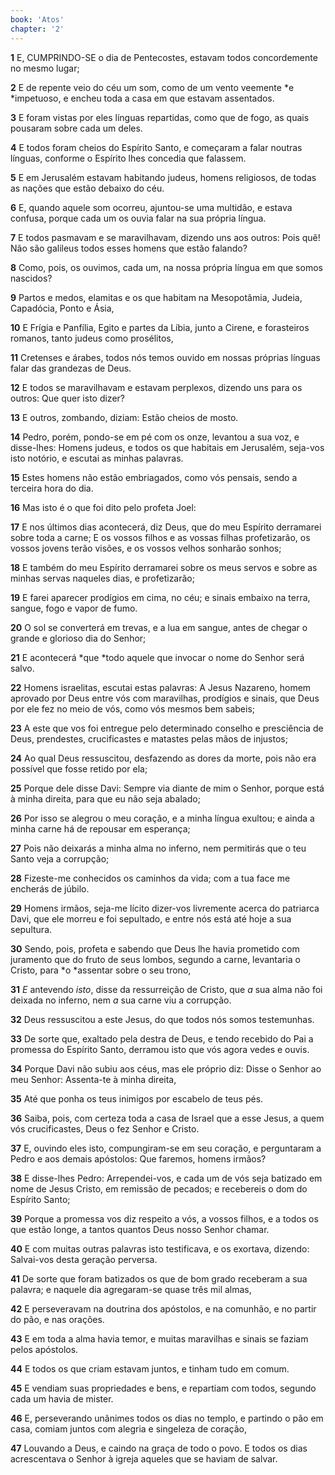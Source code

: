 ```yaml
---
book: 'Atos'
chapter: '2'
---
```


**1** E, CUMPRINDO-SE o dia de Pentecostes, estavam todos concordemente no mesmo lugar;

**2** E de repente veio do céu um som, como de um vento veemente *e *impetuoso, e encheu toda a casa em que estavam assentados.

**3** E foram vistas por eles línguas repartidas, como que de fogo, as quais pousaram sobre cada um deles.

**4** E todos foram cheios do Espírito Santo, e começaram a falar noutras línguas, conforme o Espírito lhes concedia que falassem.

**5** E em Jerusalém estavam habitando judeus, homens religiosos, de todas as nações que estão debaixo do céu.

**6** E, quando aquele som ocorreu, ajuntou-se uma multidão, e estava confusa, porque cada um os ouvia falar na sua própria língua.

**7** E todos pasmavam e se maravilhavam, dizendo uns aos outros: Pois quê! Não são galileus todos esses homens que estão falando?

**8** Como, pois, os ouvimos, cada um, na nossa própria língua em que somos nascidos?

**9** Partos e medos, elamitas e os que habitam na Mesopotâmia, Judeia, Capadócia, Ponto e Ásia,

**10** E Frígia e Panfília, Egito e partes da Líbia, junto a Cirene, e forasteiros romanos, tanto judeus como prosélitos,

**11** Cretenses e árabes, todos nós temos ouvido em nossas próprias línguas falar das grandezas de Deus.

**12** E todos se maravilhavam e estavam perplexos, dizendo uns para os outros: Que quer isto dizer?

**13** E outros, zombando, diziam: Estão cheios de mosto.

**14** Pedro, porém, pondo-se em pé com os onze, levantou a sua voz, e disse-lhes: Homens judeus, e todos os que habitais em Jerusalém, seja-vos isto notório, e escutai as minhas palavras.

**15** Estes homens não estão embriagados, como vós pensais, sendo a terceira hora do dia.

**16** Mas isto é o que foi dito pelo profeta Joel:

**17** E nos últimos dias acontecerá, diz Deus, que do meu Espírito derramarei sobre toda a carne; E os vossos filhos e as vossas filhas profetizarão, os vossos jovens terão visões, e os vossos velhos sonharão sonhos;

**18** E também do meu Espírito derramarei sobre os meus servos e sobre as minhas servas naqueles dias, e profetizarão;

**19** E farei aparecer prodígios em cima, no céu; e sinais embaixo na terra, sangue, fogo e vapor de fumo.

**20** O sol se converterá em trevas, e a lua em sangue, antes de chegar o grande e glorioso dia do Senhor;

**21** E acontecerá *que *todo aquele que invocar o nome do Senhor será salvo.

**22** Homens israelitas, escutai estas palavras: A Jesus Nazareno, homem aprovado por Deus entre vós com maravilhas, prodígios e sinais, que Deus por ele fez no meio de vós, como vós mesmos bem sabeis;

**23** A este que vos foi entregue pelo determinado conselho e presciência de Deus, prendestes, crucificastes e matastes pelas mãos de injustos;

**24** Ao qual Deus ressuscitou, desfazendo as dores da morte, pois não era possível que fosse retido por ela;

**25** Porque dele disse Davi: Sempre via diante de mim o Senhor, porque está à minha direita, para que eu não seja abalado;

**26** Por isso se alegrou o meu coração, e a minha língua exultou; e ainda a minha carne há de repousar em esperança;

**27** Pois não deixarás a minha alma no inferno, nem permitirás que o teu Santo veja a corrupção;

**28** Fizeste-me conhecidos os caminhos da vida; com a tua face me encherás de júbilo.

**29** Homens irmãos, seja-me lícito dizer-vos livremente acerca do patriarca Davi, que ele morreu e foi sepultado, e entre nós está até hoje a sua sepultura.

**30** Sendo, pois, profeta e sabendo que Deus lhe havia prometido com juramento que do fruto de seus lombos, segundo a carne, levantaria o Cristo, para *o *assentar sobre o seu trono,

**31** _E_ antevendo _isto_, disse da ressurreição de Cristo, que _a_ sua alma não foi deixada no inferno, nem _a_ sua carne viu a corrupção.

**32** Deus ressuscitou a este Jesus, do que todos nós somos testemunhas.

**33** De sorte que, exaltado pela destra de Deus, e tendo recebido do Pai a promessa do Espírito Santo, derramou isto que vós agora vedes e ouvis.

**34** Porque Davi não subiu aos céus, mas ele próprio diz: Disse o Senhor ao meu Senhor: Assenta-te à minha direita,

**35** Até que ponha os teus inimigos por escabelo de teus pés.

**36** Saiba, pois, com certeza toda a casa de Israel que a esse Jesus, a quem vós crucificastes, Deus o fez Senhor e Cristo.

**37** E, ouvindo eles isto, compungiram-se em seu coração, e perguntaram a Pedro e aos demais apóstolos: Que faremos, homens irmãos?

**38** E disse-lhes Pedro: Arrependei-vos, e cada um de vós seja batizado em nome de Jesus Cristo, em remissão de pecados; e recebereis o dom do Espírito Santo;

**39** Porque a promessa vos diz respeito a vós, a vossos filhos, e a todos os que estão longe, a tantos quantos Deus nosso Senhor chamar.

**40** E com muitas outras palavras isto testificava, e os exortava, dizendo: Salvai-vos desta geração perversa.

**41** De sorte que foram batizados os que de bom grado receberam a sua palavra; e naquele dia agregaram-se quase três mil almas,

**42** E perseveravam na doutrina dos apóstolos, e na comunhão, e no partir do pão, e nas orações.

**43** E em toda a alma havia temor, e muitas maravilhas e sinais se faziam pelos apóstolos.

**44** E todos os que criam estavam juntos, e tinham tudo em comum.

**45** E vendiam suas propriedades e bens, e repartiam com todos, segundo cada um havia de mister.

**46** E, perseverando unânimes todos os dias no templo, e partindo o pão em casa, comiam juntos com alegria e singeleza de coração,

**47** Louvando a Deus, e caindo na graça de todo o povo. E todos os dias acrescentava o Senhor à igreja aqueles que se haviam de salvar.
